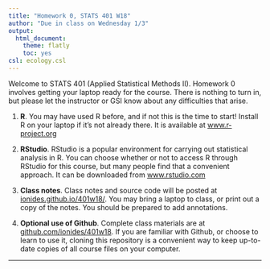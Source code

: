 ```yaml
---
title: "Homework 0, STATS 401 W18"
author: "Due in class on Wednesday 1/3"
output:
  html_document:
    theme: flatly
    toc: yes
csl: ecology.csl
---
```


Welcome to STATS 401 (Applied Statistical Methods II). 
Homework 0 involves getting your laptop ready for the course.
There is nothing to turn in, but please let the instructor or GSI know about any difficulties that arise.

1. **R**. You may have used R before, and if not this is the time to start! Install R on your laptop if it's not already there. It is available at [www.r-project.org](https://www.r-project.org)

2. **RStudio**. RStudio is a popular environment for carrying out statistical analysis in R. You can choose whether or not to access R through RStudio for this course, but many people find that a convenient approach. It can be downloaded from [www.rstudio.com](https://www.rstudio.com)

3. **Class notes**. Class notes and source code will be posted at [ionides.github.io/401w18/](http://ionides.github.io/401w18/). You may bring a laptop to class, or print out a copy of the notes. You should be prepared to add annotations.

4. **Optional use of Github**. Complete class materials are at [github.com/ionides/401w18](https://github.com/ionides/401w18). If you are familiar with Github, or choose to learn to use it, cloning this repository is a convenient way to keep up-to-date copies of all course files on your computer. 


------
